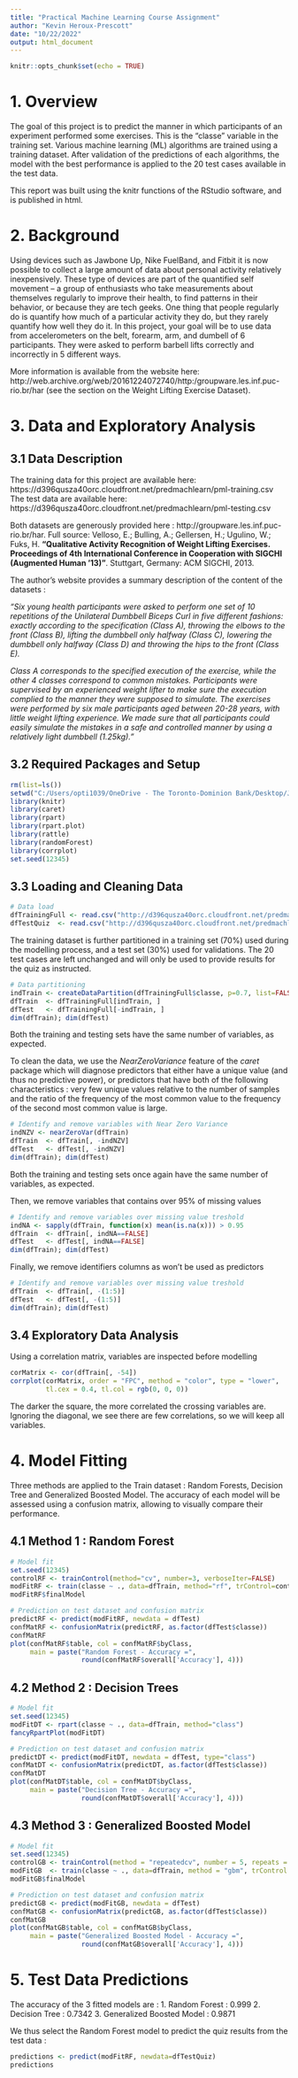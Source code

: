 ---
title: "Practical Machine Learning Course Assignment"
author: "Kevin Heroux-Prescott"
date: "10/22/2022"
output: html_document
---

```{r setup, include=FALSE}
knitr::opts_chunk$set(echo = TRUE)
```

# 1. Overview

The goal of this project is to predict the manner in which participants of an experiment performed some exercises. This is the "classe" variable in the training set. Various machine learning (ML) algorithms are trained using a training dataset.  After validation of the predictions of each algorithms, the model with the best performance is applied to the 20 test cases available in the test data. 

This report was built using the knitr functions of the RStudio software, and is published in html.

# 2. Background

Using devices such as Jawbone Up, Nike FuelBand, and Fitbit it is now possible to collect a large amount of data about personal activity relatively inexpensively. These type of devices are part of the quantified self movement – a group of enthusiasts who take measurements about themselves regularly to improve their health, to find patterns in their behavior, or because they are tech geeks. One thing that people regularly do is quantify how much of a particular activity they do, but they rarely quantify how well they do it. In this project, your goal will be to use data from accelerometers on the belt, forearm, arm, and dumbell of 6 participants. They were asked to perform barbell lifts correctly and incorrectly in 5 different ways.

More information is available from the website here: http://web.archive.org/web/20161224072740/http:/groupware.les.inf.puc-rio.br/har (see the section on the Weight Lifting Exercise Dataset).


# 3. Data and Exploratory Analysis
## 3.1 Data Description

The training data for this project are available here: https://d396qusza40orc.cloudfront.net/predmachlearn/pml-training.csv
The test data are available here: https://d396qusza40orc.cloudfront.net/predmachlearn/pml-testing.csv

Both datasets are generously provided here : http://groupware.les.inf.puc-rio.br/har. 
Full source: Velloso, E.; Bulling, A.; Gellersen, H.; Ugulino, W.; Fuks, H. **“Qualitative Activity Recognition of Weight Lifting Exercises. Proceedings of 4th International Conference in Cooperation with SIGCHI (Augmented Human ’13)”**. Stuttgart, Germany: ACM SIGCHI, 2013.


The author's website provides a summary description of the content of the datasets :

*“Six young health participants were asked to perform one set of 10 repetitions of the Unilateral Dumbbell Biceps Curl in five different fashions: exactly according to the specification (Class A), throwing the elbows to the front (Class B), lifting the dumbbell only halfway (Class C), lowering the dumbbell only halfway (Class D) and throwing the hips to the front (Class E).*

*Class A corresponds to the specified execution of the exercise, while the other 4 classes correspond to common mistakes. Participants were supervised by an experienced weight lifter to make sure the execution complied to the manner they were supposed to simulate. The exercises were performed by six male participants aged between 20-28 years, with little weight lifting experience. We made sure that all participants could easily simulate the mistakes in a safe and controlled manner by using a relatively light dumbbell (1.25kg)."*


## 3.2 Required Packages and Setup

```{r packages, echo = TRUE, warning = FALSE, message = FALSE}
rm(list=ls())                
setwd("C:/Users/opti1039/OneDrive - The Toronto-Dominion Bank/Desktop/JohnHopkinsCourse/Scripts/Practical ML")
library(knitr)
library(caret)
library(rpart)
library(rpart.plot)
library(rattle)
library(randomForest)
library(corrplot)
set.seed(12345)
```

## 3.3 Loading and Cleaning Data

```{r data_load, echo=FALSE}
# Data load
dfTrainingFull <- read.csv("http://d396qusza40orc.cloudfront.net/predmachlearn/pml-training.csv")
dfTestQuiz  <- read.csv("http://d396qusza40orc.cloudfront.net/predmachlearn/pml-testing.csv")
```

The training dataset is further partitioned in a training set (70%) used during the modelling process, and a test set (30%) used for validations.
The 20 test cases are left unchanged and will only be used to provide results for the quiz as instructed.

```{r data_split, echo=FALSE}
# Data partitioning
indTrain <- createDataPartition(dfTrainingFull$classe, p=0.7, list=FALSE)
dfTrain  <- dfTrainingFull[indTrain, ]
dfTest   <- dfTrainingFull[-indTrain, ]
dim(dfTrain); dim(dfTest)
```
Both the training and testing sets have the same number of variables, as expected.

To clean the data, we use the *NearZeroVariance* feature of the *caret* package which will diagnose predictors that either have a unique value (and thus no predictive power), or predictors that have both of the following characteristics : very few unique values relative to the number of samples and the ratio of the frequency of the most common value to the frequency of the second most common value is large.

```{r data_clean, echo=FALSE}
# Identify and remove variables with Near Zero Variance
indNZV <- nearZeroVar(dfTrain)
dfTrain  <- dfTrain[, -indNZV]
dfTest   <- dfTest[, -indNZV]
dim(dfTrain); dim(dfTest)
```
Both the training and testing sets once again have the same number of variables, as expected.

Then, we remove variables that contains over 95% of missing values

```{r data_NA, echo=FALSE}
# Identify and remove variables over missing value treshold
indNA <- sapply(dfTrain, function(x) mean(is.na(x))) > 0.95
dfTrain  <- dfTrain[, indNA==FALSE]
dfTest   <- dfTest[, indNA==FALSE]
dim(dfTrain); dim(dfTest)
```

Finally, we remove identifiers columns as won't be used as predictors

```{r data_final, echo=FALSE}
# Identify and remove variables over missing value treshold
dfTrain  <- dfTrain[, -(1:5)]
dfTest   <- dfTest[, -(1:5)]
dim(dfTrain); dim(dfTest)
```

## 3.4 Exploratory Data Analysis

Using a correlation matrix, variables are inspected before modelling

```{r corr_matrix, echo=FALSE}
corMatrix <- cor(dfTrain[, -54])
corrplot(corMatrix, order = "FPC", method = "color", type = "lower", 
         tl.cex = 0.4, tl.col = rgb(0, 0, 0))
```

The darker the square, the more correlated the crossing variables are. Ignoring the diagonal, we see there are few correlations, so we will keep all variables.


# 4. Model Fitting

Three methods are applied to the Train dataset : Random Forests, Decision Tree and Generalized Boosted Model.
The accuracy of each model will be assessed using a confusion matrix, allowing to visually compare their performance.

## 4.1 Method 1 : Random Forest
```{r rf_fit, echo=FALSE}
# Model fit
set.seed(12345)
controlRF <- trainControl(method="cv", number=3, verboseIter=FALSE)
modFitRF <- train(classe ~ ., data=dfTrain, method="rf", trControl=controlRF)
modFitRF$finalModel
```

```{r rf_prediction, echo=FALSE}
# Prediction on test dataset and confusion matrix
predictRF <- predict(modFitRF, newdata = dfTest)
confMatRF <- confusionMatrix(predictRF, as.factor(dfTest$classe))
confMatRF
plot(confMatRF$table, col = confMatRF$byClass, 
     main = paste("Random Forest - Accuracy =",
                  round(confMatRF$overall['Accuracy'], 4)))
```

## 4.2 Method 2 : Decision Trees
```{r dt_fit, echo=FALSE}
# Model fit
set.seed(12345)
modFitDT <- rpart(classe ~ ., data=dfTrain, method="class")
fancyRpartPlot(modFitDT)
```

```{r dt_prediction, echo=FALSE}
# Prediction on test dataset and confusion matrix
predictDT <- predict(modFitDT, newdata = dfTest, type="class")
confMatDT <- confusionMatrix(predictDT, as.factor(dfTest$classe))
confMatDT
plot(confMatDT$table, col = confMatDT$byClass, 
     main = paste("Decision Tree - Accuracy =",
                  round(confMatDT$overall['Accuracy'], 4)))
```

## 4.3 Method 3 : Generalized Boosted Model
```{r gb_fit, echo=FALSE}
# Model fit
set.seed(12345)
controlGB <- trainControl(method = "repeatedcv", number = 5, repeats = 1)
modFitGB  <- train(classe ~ ., data=dfTrain, method = "gbm", trControl = controlGB, verbose = FALSE)
modFitGB$finalModel
```

```{r gb_prediction, echo=FALSE}
# Prediction on test dataset and confusion matrix
predictGB <- predict(modFitGB, newdata = dfTest)
confMatGB <- confusionMatrix(predictGB, as.factor(dfTest$classe))
confMatGB
plot(confMatGB$table, col = confMatGB$byClass, 
     main = paste("Generalized Boosted Model - Accuracy =",
                  round(confMatGB$overall['Accuracy'], 4)))
```


# 5. Test Data Predictions

The accuracy of the 3 fitted models are :
1. Random Forest : 0.999
2. Decision Tree : 0.7342
3. Generalized Boosted Model : 0.9871

We thus select the Random Forest model to predict the quiz results from the test data :
```{r prediction, echo=FALSE}
predictions <- predict(modFitRF, newdata=dfTestQuiz)
predictions
```

